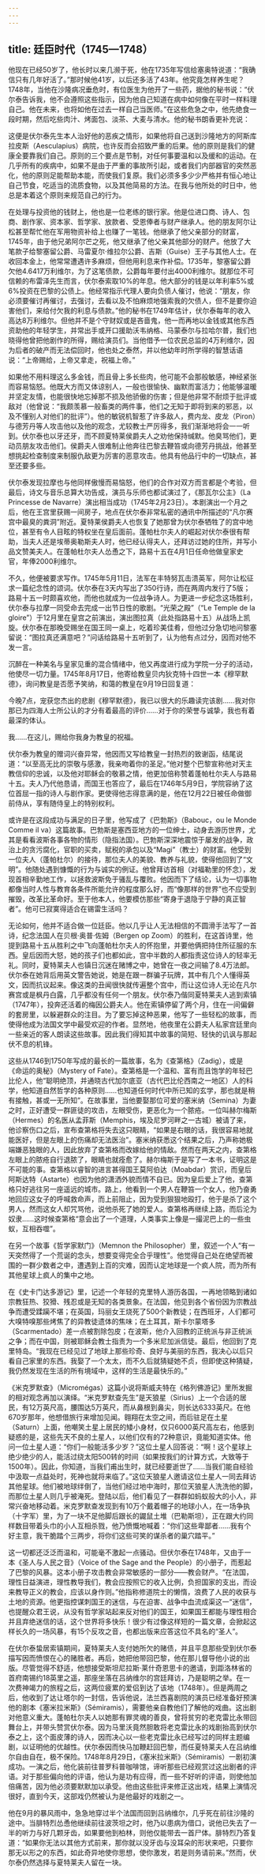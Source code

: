 ```yaml
---
---
---
```

title: 廷臣时代（1745—1748）
---




他现在已经50岁了，他长时以来几濒于死，他在1735年写信给塞奥特说道：“我确信只有几年好活了。”那时候他41岁，以后还多活了43年。他究竟怎样养生呢？1748年，当他在沙隆病况垂危时，有位医生为他开了一些药，据他的秘书说：“伏尔泰告诉我，他不会遵照这些指示，因为他自己知道在病中如何像在平时一样料理自己。他在未来，也将如他在过去一样自己当医师。”在这些危急之中，他先绝食一段时期，然后吃些肉汁、烤面包、淡茶、大麦与清水。他的秘书朗香更补充说：

这便是伏尔泰先生本人治好他的恶疾之情形，如果他将自己送到沙隆地方的阿斯库拉皮斯（Aesculapius）病院，也许反而会招致严重的后果。他的原则是我们的健康全要靠我们自己。原则的三个要点是节制，对任何事要温和以及缓和的运动。在几乎所有的疾病中，如果不是由于严重的事故所引起，或者我们内部器官的突然恶化，他的原则足能帮助本能，而使我们复原。我们必须多多少少严格并有恒心地让自己节食，吃适当的流质食物，以及其他简易的方法。在我与他所处的时日中，他总是本着这个原则来规范自己的行为。



在处理与投资他的钱财上，他也是一位老练的银行家。他是位进口商、诗人、包商、剧作家、资本家、哲学家、放款者、受恩俸者与财产继承人。他的朋友阿尔让松甚至帮忙他在军用物资补给上也赚了一笔钱。他继承了他父亲部分的财富，1745年，由于他兄弟阿尔芒之死，他又继承了他父亲其他部分的财产。他放了大笔款子给黎塞留公爵、马雷夏尔·维拉尔公爵、吉斯（Guise）王子与其他人士。在收回本金上，他常常遭遇许多麻烦，但他用利息来作补偿。1735年，黎塞留公爵欠他4.6417万利维尔，为了这笔债款，公爵每年要付出4000利维尔。就那位不可信赖的布雷泽先生而言，伏尔泰索取10%的年息。他大部分的钱是以年利率5%或6%投资在巴黎的公债上。他经常指示代理人要向负债人催讨，他说：“朋友，你必须要催讨再催讨，去强讨，去看以及不怕麻烦地强索我的欠债人，但不是要你迫害他们，来给付欠我的利息与债款。”他的秘书在1749年估计，伏尔泰每年的收入高达8万利维尔。但他并不是个守财奴或是吝啬鬼，他一而再地以金钱或其他东西资助他的年轻学生，并常出手或开口援助沃韦纳格、马蒙泰尔与拉哈尔普，我们也晓得他曾把他剧作的所得，赐给演员们。当他借予一位农民总监的4万利维尔，因为后者的破产而无法偿回时，他也处之泰然，并以他幼年时所学得的智慧话语说：“上帝赐给，上帝又拿走，祝福上帝。”

如果他不用料理这么多金钱，而且骨上多长些肉，他可能不会那般敏感，神经紧张而容易恼怒。他既大方而又体谅别人，一般也很愉快、幽默而富活力；他能够温暖并坚定友情，也能很快地忘掉那不损及他骄傲的伤害；但是他非常不耐烦于批评或敌对（他曾说：“我颇羡慕一般畜类的两件事，他们之无知于即将到来的邪恶，以及不懂别人对他们的批评”）。他的敏锐机智惹了许多敌人，费内龙、皮龙（Piron）与德芳丹等人攻击他以及他的观念，尤较教士严厉得多，我们渐渐地将会一一听到。伏尔泰也以牙还牙，而不顾夏特莱侯爵夫人之劝他保持缄默。他臭骂他们，更动员朋友攻击他们。侯爵夫人很难制止他奔往巴黎去鞭笞或向德芳丹挑战，他甚至想挑起检查制度来制服仇敌更为厉害的恶意攻击。他具有他品行中的一切缺点，甚至还要多些。

伏尔泰发现拉摩也与他同样傲慢而易恼怒，他们的合作对双方而言都是个考验，但最后，诗文与音乐总算大功告成，演员与乐师也都试演过了，《那瓦尔公主》（La Princesse de Navarre）演出相当成功（1745年2月23日）。本剧演出一个月之后，他在王宫里获赐一间房子，地点在伏尔泰非常私密的通讯中所描述的“凡尔赛宫中最臭的粪洞”附近。夏特莱侯爵夫人也恢复了她那曾为伏尔泰牺牲了的宫中地位，甚至有令人目眩的特权坐在皇后面前。蓬帕杜尔夫人的崛起对伏尔泰很有帮助，当夫人还是埃蒂奥勒斯夫人时，他已经认得夫人，还拜访过她的住所，并写小品文赞美夫人。在蓬帕杜尔夫人怂恿之下，路易十五在4月1日任命他做皇家史官，年俸2000利维尔。

不久，他便被要求写作。1745年5月11日，法军在丰特努瓦击溃英军，阿尔让松征求一篇纪念性的颂词。伏尔泰在3天内写出了350行诗，而在两周内发行了5版；路易十五一时颇喜欢他，而他也就成为一位战争诗人。为更进一步纪念这场胜利，伏尔泰与拉摩一同受命去完成一出节日性的歌剧。“光荣之殿”（“Le Temple de la gloire”）于12月里在皇宫之前演出，演出图拉真（此处指路易十五）从战场上凯旋。伏尔泰在那晚受赐坐在国王同一桌上，吃着珍美佳肴，但他过分急切地问黎塞留说：“图拉真还满意吧？”问话给路易十五听到了，认为他有点过分，因而对他不发一言。

沉醉在一种美名与皇家见重的混合情绪中，他又再度进行成为学院一分子的活动，他使尽一切力量。1745年8月17日，他寄给教皇贝内狄克特十四世一本《穆罕默德》，询问教皇是否愿予笑纳，和蔼的教皇在9月19日回复道：

今晚7点，宠获您杰出的悲剧《穆罕默德》，我已以很大的乐趣读完该剧……我对你那已为四海人士所公认的才分有着最高的评价……对于你的荣誉与诚挚，我也有着最深的体认。

我……在这儿，赐给你我身为教皇的祝福。



伏尔泰为教皇的赠词兴奋异常，他因而又写给教皇一封热烈的致谢函，结尾说道：“以至高无比的崇敬与感激，我亲吻着你的圣足。”他对整个巴黎宣称他对天主教信仰的忠诚，以及他对耶稣会的敬慕之情，他更加倍称赞着蓬帕杜尔夫人与路易十五。夫人乃代他恳请，而国王也答应了，最后在1746年5月9日，学院容纳了这位首屈一指的诗人与剧作家。更使得他志得意满的是，他在12月22日被任命做御前侍从，享有随侍皇上的特别权利。

或许是在这段成功与满足的日子里，他写成了《巴勃斯》（Babouc，ou le Monde Comme il va）这篇故事。巴勃斯是塞西亚地方的一位绅士，动身去游历世界，尤其是看看波斯各事各物的情形（隐指法国）。巴勃斯深深地震惊于屡发的战争，政治上的贪污腐化，官职的买卖，赋税的承包以及“Magi”（教士）的财富。他受到一位夫人（蓬帕杜尔）的接待，那位夫人的美貌、教养与礼貌，使得他回到了“文明”。他随处遇到慷慨的行为与诚实的例证。他曾拜访首相（对福勒里的怀念），发现首相辛勤地工作，以拯救波斯免于骚乱与覆败。他因而下了结论，认为一切事物都像当时人性与教育各条件所能允许的程度那么好，而“像那样的世界”也不应受到摧毁，改革比革命好。至于他本人，他要模仿那些“寄身于退隐于宁静的真正智者”。他可已寂寞得适合在锡雷生活吗？

无论如何，他并不适合做一位廷臣。他以几乎让人无法相信的不圆滑手法写了一首诗，纪念法国人在贝根·奥普·佐姆（Bergen op Zoom）的胜利，在这首诗里，他提到路易十五从胜利之中飞向蓬帕杜尔夫人的怀抱里，并要他俩把持住所征服的东西。皇后因而大怒，她的孩子们也都如此，宫中半数的人都指责这位诗人的轻率无礼。同时，夏特莱夫人也镇日沉迷在赌博之中，她曾在一夜之间输了8.4万法郎。伏尔泰在她背后用英文警告她说，她是在跟一群骗子玩牌，其中有几个人懂得英文，因而抗议起来。像这类的丑闻很快就传遍整个宫中，而让这位诗人无论在凡尔赛宫或是枫丹白露，几乎都没有任何一个朋友。伏尔泰乃偕同夏特莱夫人逃到索镇（1747年），投奔还活着的梅因公爵夫人。他在索镇停留了两个月，住在一间偏僻的套房里，以躲避群众的注目。为了要忘掉这种恶果，他写了一些轻松的故事，而使得他成为法国文学中最受欢迎的作者。显然地，他夜里在公爵夫人私家宫廷里向一些亲近的客人朗读这些故事。因此我们得知其中故事的简短、轻快的讥讽与那起伏不息的机锋。

这些从1746到1750年写成的最长的一篇故事，名为《查第格》（Zadig），或是《命运的奥秘》（Mystery of Fate）。查第格是一个温和、富有而且饱学的年轻巴比伦人，他“聪明绝顶，并通晓古代加尔底亚（古代巴比伦西南之一地区）人的科学，他知道自然哲学的各种原则……也知道任何时代中所已知的玄学，那也就是稍有接触，甚或一无所知”。在故事里，当他要娶那位可爱的塞米纳（Semina）为妻之时，正好遭受一群匪徒的攻击，左眼受伤，更恶化为一个脓疮。一位叫赫尔梅斯（Hermes）的名医从孟菲斯（Memphis，埃及尼罗河畔之一古城）被请了来，他诊察伤口之后，宣布查第格将失去这只眼睛，“如果是右眼的话，我很容易地就能医好，但是左眼上的伤痛却无法医治”。塞米纳获悉这个结果之后，乃声称她极端嫌恶独眼的人，因此放弃了查第格而改嫁给他的情敌。然而在两天之内，查第格左眼上的脓疮自行退脓了，眼睛也就痊愈了。赫尔梅斯于是写了一本书，证明这是不可能的事。查第格以睿智的进言甚得国王莫阿伯达（Moabdar）赏识，而皇后阿斯达特（Astarte）也因为他的潇洒外貌而情不自已。因为皇后爱上了他，查第格只好逃往另一座遥远的城市。路上，他看到一个男人在鞭笞一个女人，他乃奋勇地回应这女子的呼喊救命声，而上前阻止，因为受到狠狠地殴打，他于是杀了这个男人，然而这女人却咒骂他，说他杀死了她的爱人。查第格再继续上路，而后沦为奴隶……这时候查第格“意会出了一个道理，人类事实上像是一撮泥巴上的一些虫蚁，互相吞噬”。

在另一个故事《哲学家默门》（Memnon the Philosopher）里，叙述一个人“有一天突然得了一个荒诞的念头，想要变得完全合乎理性”。他觉得自己处在绝望而被围的一群少数者之中，遭遇到上百的灾难，因而认定地球是一个疯人院，而为所有其他星球上疯人的集中之地。

在《史卡门达多游记》里，记述一个年轻的克里特人游历各国，一再地领略到诸如宗教狂热、狡猾、残忍或是无知的各类景象。在法国，他见到各个省份因为宗教战争而遭受蹂躏不堪；在英国，玛丽女王烧死了500个新教徒；在西班牙，人们都可大嗅特嗅那些烤焦了的异教徒遗体的焦味；在土耳其，斯卡尔蒙塔多（Scarmentado）差一点被割除包皮；在波斯，他介入回教的正统派与非正统派之争；而在中国，则被耶稣会教士指责为一个多米尼加派信徒。最后，他回到了克里特岛。“我现在已经见过了地球上那些珍奇、良好与美丽的东西，我决心以后只看自己家里的东西。我娶了一个太太，而不久后就猜疑她不贞，但即使这种猜疑，我仍然发现在生活的所有境域中，这样的生活是最快乐的。”

《米克罗默查》（Micromégas）这篇小说将斯威夫特在《格列佛游记》里所发掘的相对观念再加以演绎。“米克罗默查先生”是天狼星（Sirius）上一个合适的居民，有12万英尺高，腰围达5万英尺，而从鼻根到鼻尖，则长达6333英尺。在他670岁那年，他想借旅行来增加见闻。翱翔在太空之间，而后驻足在土星（Saturn）上面，他嘲笑土星上居民的矮小身材，仅只6000英尺高左右，他感到疑惑的是，这些先天不良的土星人，以他们仅有的72种意识，竟能知道实体。他问一位土星人道：“你们一般能活多少岁？”这位土星人回答说：“啊！这个星球上绝少绝少的人，能活过绕太阳500转的时间（如果按我们的计算方式，大致等于1500年）。因此，你知道，当我们甫出生时，就已经要逝世了……当我们能自经验中汲取一点益处时，死神也就将来临了。”这位天狼星人邀请这位土星人一同去拜访其他星球。他们被地球绊倒了，当他们经过地中海时，那位天狼星人洗洗他的脚，而那位土星人则几乎被淹死。登陆以后，他们看见了一群群如蚂蚁般大的小人，非常兴奋地移动着。米克罗默查发现到有10万个戴着帽子的地球小人，在一场争执（十字军）里，为了一块不足他脚后跟长的鼹鼠土堆（巴勒斯坦），正在跟大约同样数目带着头巾的小人互相杀戮，他乃愤慨地喊着：“你们这些卑鄙者……我有个好主意，我干脆踏个三两步，将你们这些可笑的谋杀者的巢穴踏平。”

这一切都还泛泛而温和，可能毫不激起一点骚动。但伏尔泰在1748年，又由于一本《圣人与人民之音》（Voice of the Sage and the People）的小册子，而惹起了巴黎的风暴。这本小册子攻击教会非常敏感的一部分——教会财产。“在法国，理性日益演进，理性教导我们，教会应按照它的收入比例，负担国家的支出，而设来教导正义的教会，应该以身作则。”他指称修道院士的懒惰，浪费了人民的收获与土地的资源。他更指控谋刺国王的迷信，与在迫害、战争中血流成渠这一“迷信”，也提醒众君王说，从没有哲学家站起来反对他们的国王，如果国王都能与理性相合并且弃绝迷信的话，这个世界将多快乐！很少有过像这样短的一篇文章，会掀起这样长久的一场风暴，有15个反攻之音，也都出版来应答这位不具名的“圣人”。

在伏尔泰蛰居索镇期间，夏特莱夫人支付她所欠的赌债，并且平息那些受到伏尔泰描写因而愤恨在心的赌胜者。再后，她把他带回巴黎，他在那儿督导他小说的出版。尽管觉得不舒适，他想接受斯坦尼拉斯·莱什奇恩思卡的邀请，到距洛林省的首府南锡约18英里之遥，那座坐落在吕纳维尔的宫廷拜访，乃是聪明之举。在一次费神竭力的旅程之后，这两位疲累的爱侣到达了该地（1748年）。但是两周之后，他收到了达让塔尔的一封信，告诉他说，法兰西喜剧院的演员已经准备好预演他的剧本《塞米拉米斯》（Sémiramis），需要他亲自教他们了解他的戏曲。这出剧对他意义重大。蓬帕杜尔夫人以她那有罪灵魂的善良，曾将贫穷的老克雷比永带回舞台上，并带头赞赏伏尔泰。因为马里沃竟然胆敢将老克雷比永的戏剧抬高到伏尔泰之上，这个面皮薄的诗人，因而决心以一些老克雷比永已经写过的同样主题编剧，以证明他的优越性。伏尔泰因而快马加鞭赶回巴黎，而任夏特莱夫人在吕纳维尔自由自在，极不保险。1748年8月29日，《塞米拉米斯》（Sémiramis）一剧初演成功。一演之后，他化装前往普罗科普咖啡馆，谛听那些已经观赏过这出剧者的评语。对于那些偏向他的评语，他认为是功有应得，而一些不好听的评语，则使他加倍痛苦，因为他必须要默默加以承受。他由这些批评来修正这出戏，结果上演情况很好，直到今天，这部戏仍然被认为是他最好的戏剧之一。

他在9月的暴风雨中，急急地穿过半个法国而回到吕纳维尔，几乎死在前往沙隆的途中。当腓特烈怂恿他继续前往波茨坦之时，他乃以患病为借口，说他已失去了一半的听力与好几颗牙齿，如果要他到柏林，则他仅能带去一首尸体。腓特烈乃答复道：“如果你无法以其他方式前来，那你就以没牙齿与没耳朵的形状来吧，只要你那无以形之的东西，如此奇异地使你思想，使你激发，若是则务请前来。”然而，伏尔泰仍然选择与夏特莱夫人留在一块。